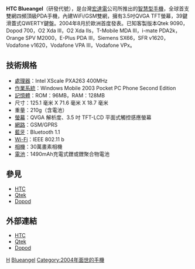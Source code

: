 {{noteTA
|G1=長度單位
}}

'''HTC Blueangel'''（研發代號），是台灣[[宏達電|宏達電]]公司所推出的[[智慧型手機|智慧型手機]]，全球首支雙網四頻頂級PDA手機，內建WiFi/GSM雙網，擁有3.5吋QVGA TFT螢幕，39鍵滑蓋式QWERTY鍵盤。2004年8月於歐洲首度發表。已知客製版本Qtek 9090，Dopod 700，O2 Xda III，O2 Xda IIs，T-Mobile MDA III，i-mate PDA2k，Orange SPV M2000，E-Plus PDA III，Siemens SX66，SFR v1620，Vodafone v1620，Vodafone VPA III，Vodafone VPx。

== 技術規格 ==
*[[處理器|處理器]]：Intel XScale PXA263 400MHz
*[[作業系統|作業系統]]：Windows Mobile 2003 Pocket PC Phone Second Edition
*[[記憶體|記憶體]]：ROM：96MB，RAM：128MB
*尺寸：125.1 毫米 X 71.6 毫米 X 18.7 毫米 
*重量：210g（含電池）
*[[螢幕|螢幕]]：QVGA 解析度、3.5 吋 TFT-LCD 平面式觸控感應螢幕 
*[[網路|網路]]：GSM/GPRS
*[[藍牙|藍牙]]：Bluetooth 1.1
*[[Wi-Fi|Wi-Fi]]：IEEE 802.11 b
*[[相機|相機]]：30萬畫素相機
*[[電池|電池]]：1490mAh充電式鋰或鋰聚合物電池

== 參見 ==
*[[HTC|HTC]]
*[[Qtek|Qtek]]
*[[Dopod|Dopod]]

== 外部連結 ==
*[http://www.htc.com/ HTC]{{Wayback|url=http://www.htc.com/ |date=20080706043200 }}
*[https://web.archive.org/web/20080707182953/http://www.myqtek.com/ Qtek]
*[https://web.archive.org/web/20080708173628/http://www.dopod.com/ Dopod]

{{HTC Phones P Series}}

[[Category:智能手機|H]]
[[Category:宏達電手機|Blueangel]]
[[Category:2004年面世的手機|Category:2004年面世的手機]]